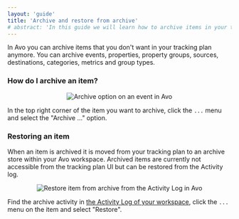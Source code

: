 ```yaml
---
layout: 'guide'
title: 'Archive and restore from archive'
# abstract: 'In this guide we will learn how to archive items in your tracking plan, and restore already archived items'
---
```



In Avo you can archive items that you don't want in your tracking plan anymore. You can archive events, properties, property groups, sources, destinations, categories, metrics and group types.

### How do I archive an item?

<center>
  <img
    src={require('../../images/workspace/archive.png')}
    alt="Archive option on an event in Avo"
  />
</center>

In the top right corner of the item you want to archive, click the `...` menu and select the "Archive ..." option.

### Restoring an item

When an item is archived it is moved from your tracking plan to an archive store within your Avo workspace. Archived items are currently not accessible from the tracking plan UI but can be restored from the Activity log.

<center>
  <img
    src={require('../../images/workspace/restore-archive.png')}
    alt="Restore item from archive from the Activity Log in Avo"
  />
</center>

Find the archive activity in <a href="https://www.avo.app/schemas/default">the Activity Log of your workspace</a>, click the `...` menu on the item and select "Restore".
